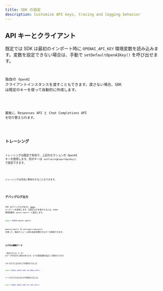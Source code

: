 ```yaml
---
title: SDK の設定
description: Customize API keys, tracing and logging behavior
---
```



## API キーとクライアント

既定では SDK は最初のインポート時に `OPENAI_API_KEY` 環境変数を読み込みます。変数を設定できない場合は、手動で `setDefaultOpenAIKey()` を呼び出せます。

<Code
  lang="typescript"
  code={setDefaultOpenAIKeyExample}
  title="既定の OpenAI キーを設定"
/>

独自の `OpenAI` クライアントインスタンスを渡すこともできます。渡さない場合、SDK は既定のキーを使って自動的に作成します。

<Code
  lang="typescript"
  code={setDefaultOpenAIClientExample}
  title="既定の OpenAI クライアントを設定"
/>

最後に、Responses API と Chat Completions API を切り替えられます。

<Code lang="typescript" code={setOpenAIAPIExample} title="OpenAI API を設定" />

## トレーシング

トレーシングは既定で有効で、上記のセクションの OpenAI キーを使用します。別のキーは `setTracingExportApiKey()` で設定できます。

<Code
  lang="typescript"
  code={setTracingExportApiKeyExample}
  title="トレーシングのエクスポート API キーを設定"
/>

トレーシングは完全に無効化することもできます。

<Code
  lang="typescript"
  code={setTracingDisabledExample}
  title="トレーシングを無効化"
/>

## デバッグログ出力

SDK はデバッグログ出力に [`debug`](https://www.npmjs.com/package/debug) パッケージを使用します。冗長なログを表示するには、`DEBUG` 環境変数を `openai-agents*` に設定します。

```bash
export DEBUG=openai-agents*
```

`@openai/agents` の `getLogger(namespace)` を使って、独自モジュール用の名前空間付きロガーを取得できます。

<Code lang="typescript" code={getLoggerExample} title="ロガーを取得" />

### ログ内の機微データ

一部のログには ユーザー のデータが含まれる場合があります。以下の環境変数を設定して無効化できます。

LLM の入力と出力のログを無効化するには:

```bash
export OPENAI_AGENTS_DONT_LOG_MODEL_DATA=1
```

ツールの入力と出力のログを無効化するには:

```bash
export OPENAI_AGENTS_DONT_LOG_TOOL_DATA=1
```
